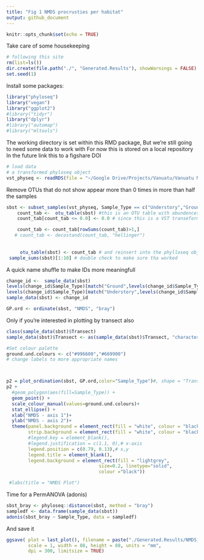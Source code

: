 ```yaml
---
title: "Fig 1 NMDS procrusties per habitat"
output: github_document
---
```


```r
knitr::opts_chunk$set(echo = TRUE)
```
Take care of some housekeeping 
```r
# following this site
rm(list=ls())
dir.create(file.path("./", "Generated.Results"), showWarnings = FALSE)
set.seed(1)
```
Install some packages:
```r
library("phyloseq")
library("vegan")
library("ggplot2")
#library("tidyr")
library("dplyr")
#library("automap")
#library("mltools")
```

The working directory is set within this RMD package, 
But we're still going to need some data to work with
For now this is stored on a local repository 
In the future link this to a figshare DOI
```r
# load data
# a transformed phyloseq object 
vst_physeq <- readRDS(file = "~/Google Drive/Projects/Vanuatu/Vanuatu Molecular/New_Analysis/R/vst_physeq_geog.rds")
```

Remove OTUs that do not show appear more than 0 times in more than half the samples
```r
sbst <- subset_samples(vst_physeq, Sample_Type == c("Understory","Ground"))
    count_tab <-  otu_table(sbst) #this is an OTU table with abundences for the OTUs subsetted above 
    count_tab[count_tab <= 0.0] <- 0.0 # since this is a VST transeformed dataset, we'll need to set negative values to zero

    count_tab <- count_tab[rowSums(count_tab)>1,]
   # count_tab <- decostand(count_tab, "hellinger")
    
    
     otu_table(sbst) <- count_tab # and reinsert into the phylloseq object 
 sample_sums(sbst)[1:10] # double check to make sure tha worked 
```
A quick name shuffle to make IDs more meaningfull 
```r
change_id <-  sample_data(sbst)
levels(change_id$Sample_Type)[match("Ground",levels(change_id$Sample_Type))] <- "Soil"
levels(change_id$Sample_Type)[match("Understory",levels(change_id$Sample_Type))] <- "Phyllosphere"
sample_data(sbst) <- change_id

```

```r
GP.ord <- ordinate(sbst, "NMDS", "bray")
```
Only if you're interested in plotting by transect also 
```r
class(sample_data(sbst)$Transect)
sample_data(sbst)$Transect <- as(sample_data(sbst)$Transect, "character")
```

```r
#Set colour palette
ground.und.colours <- c("#996600","#669900")
# change labels to more appropriate names 



p2 = plot_ordination(sbst, GP.ord,color="Sample_Type")#, shape = "Transect")
p2 + 
  #geom_polygon(aes(fill=Sample_Type)) + 
  geom_point() + 
  scale_colour_manual(values=ground.und.colours)+
  stat_ellipse() +
  xlab("NMDS - axis 1")+
  ylab("NMDS - axis 2")+
  theme(panel.background = element_rect(fill = "white", colour = "black"),
        strip.background = element_rect(fill = "white", colour = "black"),
        #legend.key = element_blank(),
        #legend.justification = c(1.1, 0),# x-axis 
        legend.position = c(0.79, 0.13),# x,y
        legend.title = element_blank(),
        legend.background = element_rect(fill = "lightgrey",
                                  size=0.2, linetype="solid",
                                  colour ="black"))

 #labs(title = "NMDS Plot")
```

Time for a PermANOVA (adonis)
```r
sbst_bray <- phyloseq::distance(sbst, method = "bray")
sampledf <- data.frame(sample_data(sbst))
adonis(sbst_bray ~ Sample_Type, data = sampledf)

```



And save it 
```r
ggsave( plot = last_plot(), filename = paste("./Generated.Results/NMDS_SoilPhyllosphere.pdf"), device = NULL, path = NULL,
        scale = 1, width = 88, height = 88, units = "mm", 
        dpi = 300, limitsize = TRUE)
```

